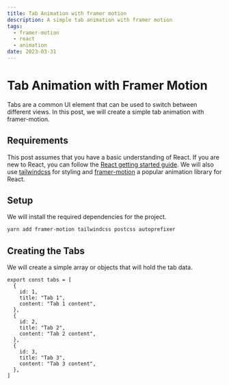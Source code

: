 ```yaml
---
title: Tab Animation with framer motion
description: A simple tab animation with framer motion
tags:
  - framer-motion
  - react
  - animation
date: 2023-03-31
---
```


# Tab Animation with Framer Motion

Tabs are a common UI element that can be used to switch between different views. In this post, we will create a simple tab animation with framer-motion.

## Requirements

This post assumes that you have a basic understanding of React. If you are new to React, you can follow the [React getting started guide](https://react.dev/). We will also use [tailwindcss](https://tailwindcss.com/) for styling and [framer-motion](https://www.framer.com/motion/) a popular animation library for React.

## Setup

We will install the required dependencies for the project.

```bash
yarn add framer-motion tailwindcss postcss autoprefixer
````

## Creating the Tabs

We will create a simple array or objects that will hold the tab data.

```tsx
export const tabs = [
  {
    id: 1,
    title: "Tab 1",
    content: "Tab 1 content",
  },
  {
    id: 2,
    title: "Tab 2",
    content: "Tab 2 content",
  },
  {
    id: 3,
    title: "Tab 3",
    content: "Tab 3 content",
  },
]
```
